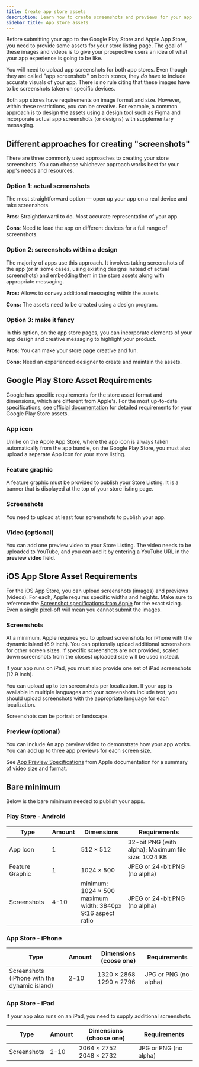 ```yaml
---
title: Create app store assets
description: Learn how to create screenshots and previews for your app's store pages.
sidebar_title: App store assets
---
```




Before submitting your app to the Google Play Store and Apple App Store, you need to provide some assets for your store listing page. The goal of these images and videos is to give your prospective users an idea of what your app experience is going to be like.

You will need to upload app screenshots for both app stores. Even though they are called "app screenshots" on both stores, they _do_ have to include accurate visuals of your app. There is no rule citing that these images have to be screenshots taken on specific devices.

Both app stores have requirements on image format and size. However, within these restrictions, you can be creative. For example, a common approach is to design the assets using a design tool such as Figma and incorporate actual app screenshots (or designs) with supplementary messaging.

## Different approaches for creating "screenshots"

There are three commonly used approaches to creating your store screenshots. You can choose whichever approach works best for your app's needs and resources.

### Option 1: actual screenshots

The most straightforward option &mdash; open up your app on a real device and take screenshots.

**Pros**: Straightforward to do. Most accurate representation of your app.

**Cons**: Need to load the app on different devices for a full range of screenshots.

<ContentSpotlight
  alt="Screenshots of the Expo Go Apple App Store Listing Page"
  caption="Screenshots of the Expo Go Apple App Store Listing Page."
  src="/static/images/guides/expo-go-screenshots.png"
  className="max-w-[720px]"
/>

### Option 2: screenshots within a design

The majority of apps use this approach. It involves taking screenshots of the app (or in some cases, using existing designs instead of actual screenshots) and embedding them in the store assets along with appropriate messaging.

**Pros:** Allows to convey additional messaging within the assets.

**Cons:** The assets need to be created using a design program.

<ContentSpotlight
  alt="Screenshots of the Brex Apple App Store Listing Page"
  caption="Screenshots of the Brex Apple App Store Listing Page."
  src="/static/images/guides/brex-screenshots.png"
  className="max-w-[720px]"
/>

### Option 3: make it fancy

In this option, on the app store pages, you can incorporate elements of your app design and creative messaging to highlight your product.

**Pros:** You can make your store page creative and fun.

**Cons:** Need an experienced designer to create and maintain the assets.

<ContentSpotlight
  alt="Screenshots of the MS Office Apple Store Listing Page"
  caption="Screenshots of the MS Office Apple Store Listing Page."
  src="/static/images/guides/office-screenshots.png"
  className="max-w-[720px]"
/>

## Google Play Store Asset Requirements

Google has specific requirements for the store asset format and dimensions, which are different from Apple's. For the most up-to-date specifications, see [official documentation](https://support.google.com/googleplay/android-developer/answer/9866151) for detailed requirements for your Google Play Store assets.

<BoxLink
  Icon={FigmaIcon}
  title="Store assets Figma template"
  description="See our template for a summary of the minimum asset requirements."
  href="https://www.figma.com/community/file/1352686667495694112"
/>

### App icon

Unlike on the Apple App Store, where the app icon is always taken automatically from the app bundle, on the Google Play Store, you must also upload a separate App Icon for your store listing.

### Feature graphic

A feature graphic must be provided to publish your Store Listing. It is a banner that is displayed at the top of your store listing page.

### Screenshots

You need to upload at least four screenshots to publish your app.

### Video (optional)

You can add one preview video to your Store Listing. The video needs to be uploaded to YouTube, and you can add it by entering a YouTube URL in the **preview video** field.

## iOS App Store Asset Requirements

For the iOS App Store, you can upload screenshots (images) and previews (videos). For each, Apple requires specific widths and heights. Make sure to reference the [Screenshot specifications from Apple](https://developer.apple.com/help/app-store-connect/reference/screenshot-specifications/) for the exact sizing. Even a single pixel-off will mean you cannot submit the images.

<BoxLink
  Icon={FigmaIcon}
  title="Store aseets Figma template"
  description="See our template for a summary of the minimum asset requirements."
  href="https://www.figma.com/community/file/1352686667495694112"
/>

### Screenshots

At a minimum, Apple requires you to upload screenshots for iPhone with the dynamic island (6.9 inch). You can optionally upload additional screenshots for other screen sizes. If specific screenshots are not provided, scaled down screenshots from the closest uploaded size will be used instead.

If your app runs on iPad, you must also provide one set of iPad screenshots (12.9 inch).

You can upload up to ten screenshots per localization. If your app is available in multiple languages and your screenshots include text, you should upload screenshots with the appropriate language for each localization.

Screenshots can be portrait or landscape.

### Preview (optional)

You can include An app preview video to demonstrate how your app works. You can add up to three app previews for each screen size.

See [App Preview Specifications](https://developer.apple.com/help/app-store-connect/reference/app-preview-specifications/) from Apple documentation for a summary of video size and format.

## Bare minimum

Below is the bare minimum needed to publish your apps.

### Play Store - Android

| Type            | Amount | Dimensions                                                          | Requirements                                        |
| --------------- | ------ | ------------------------------------------------------------------- | --------------------------------------------------- |
| App Icon        | 1      | 512 × 512                                                           | 32-bit PNG (with alpha); Maximum file size: 1024 KB |
| Feature Graphic | 1      | 1024 × 500                                                          | JPEG or 24-bit PNG (no alpha)                       |
| Screenshots     | 4-10   | minimum: 1024 × 500<br/>maximum width: 3840px<br/>9:16 aspect ratio | JPEG or 24-bit PNG (no alpha)                       |

### App Store - iPhone

| Type                                         | Amount | Dimensions (coose one)         | Requirements          |
| -------------------------------------------- | ------ | ------------------------------ | --------------------- |
| Screenshots (iPhone with the dynamic island) | 2-10   | 1320 × 2868<br/>1290 × 2796    | JPG or PNG (no alpha) |

### App Store - iPad

If your app also runs on an iPad, you need to supply additional screenshots.

| Type        | Amount | Dimensions (choose one)     | Requirements          |
| ----------- | ------ | --------------------------- | --------------------- |
| Screenshots | 2-10   | 2064 × 2752<br/>2048 × 2732 | JPG or PNG (no alpha) |
